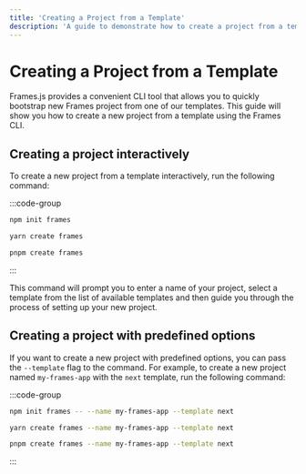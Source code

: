 ```yaml
---
title: 'Creating a Project from a Template'
description: 'A guide to demonstrate how to create a project from a template with Frames.js'
---
```


# Creating a Project from a Template

Frames.js provides a convenient CLI tool that allows you to quickly bootstrap new Frames project from one of our templates. This guide will show you how to create a new project from a template using the Frames CLI.

## Creating a project interactively

To create a new project from a template interactively, run the following command:

:::code-group

```bash [npm]
npm init frames
```

```bash [yarn]
yarn create frames
```

```bash [pnpm]
pnpm create frames
```

:::

This command will prompt you to enter a name of your project, select a template from the list of available templates and then guide you through the process of setting up your new project.

## Creating a project with predefined options

If you want to create a new project with predefined options, you can pass the `--template` flag to the command. For example, to create a new project named `my-frames-app` with the `next` template, run the following command:

:::code-group

```bash [npm]
npm init frames -- --name my-frames-app --template next
```

```bash [yarn]
yarn create frames --name my-frames-app --template next
```

```bash [pnpm]
pnpm create frames --name my-frames-app --template next
```

:::